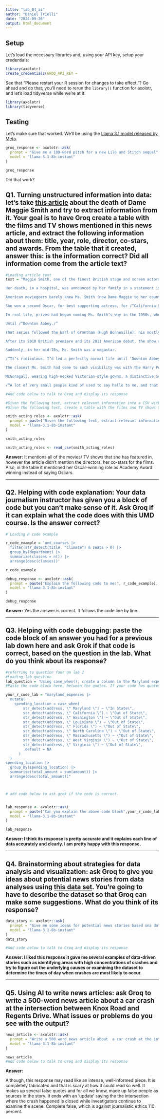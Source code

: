 ```yaml
---
title: "lab_04_ai"
author: "Daniel Trielli"
date: "2024-09-26"
output: html_document
---
```


## Setup

Let's load the necessary libraries and, using your API key, setup your credentials:

```r
library(axolotr)
create_credentials(GROQ_API_KEY = 
```

See that "Please restart your R session for changes to take effect."? Go ahead and do that; you'll need to rerun the `library()` function for axolotr, and let's load tidyverse while we're at it.\

```r
library(axolotr)
library(tidyverse)
```

## Testing

Let's make sure that worked. We'll be using the [Llama 3.1 model released by Meta](https://ai.meta.com/blog/meta-llama-3-1/).

```r
groq_response <- axolotr::ask(
  prompt = "Give me a 100-word pitch for a new Lilo and Stitch sequel",
  model = "llama-3.1-8b-instant"
)

groq_response
```

Did that work?

## Q1. Turning unstructured information into data: let's take [this article](https://www.nytimes.com/2024/09/27/arts/maggie-smith-dead.html) about the death of Dame Maggie Smith and try to extract information from it. Your goal is to have Groq create a table with the films and TV shows mentioned in this news article, and extract the following information about them: title, year, role, director, co-stars, and awards. From the table that it created, answer this: is the information correct? Did all information come from the article text?

```r
#Loading article text
text = "Maggie Smith, one of the finest British stage and screen actors of her generation, whose award-winning roles ranged from a freethinking Scottish schoolteacher in /“The Prime of Miss Jean Brodie/” to the acid-tongued dowager countess on /“Downton Abbey,/” died on Friday in London. She was 89.

Her death, in a hospital, was announced by her family in a statement issued by a publicist. The statement gave no cause of death.

American moviegoers barely knew Ms. Smith (now Dame Maggie to her countrymen) when she starred in /“The Prime of Miss Jean Brodie/” (1969), about a 1930s girls’-school teacher who dared to have progressive social views — and a love life. Vincent Canby’s review in The New York Times described her performance as /“a staggering amalgam of counterpointed moods, switches in voice levels and obliquely stated emotions, all of which are precisely right./” It brought her the Academy Award for best actress.

She won a second Oscar, for best supporting actress, for /“California Suite/” (1978), based on Neil Simon’s stage comedy. Her character, a British actress attending the Oscars with her bisexual husband (Michael Caine), has a disappointing evening at the ceremony and a bittersweet night in bed.

In real life, prizes had begun coming Ms. Smith’s way in the 1950s, when at 20 she won her first Evening Standard Award. By the turn of the millennium, she had the two Oscars, two Tonys, two Golden Globes, half a dozen Baftas (British Academy of Film and Television Awards) and scores of nominations. Yet she could go almost anywhere unrecognized.

Until /“Downton Abbey./”

That series followed the Earl of Grantham (Hugh Bonneville), his mostly aristocratic family and his troubled household staff at their grand Jacobean mansion as the world around them, between 1912 and 1925, refused to stand still.

After its 2010 British premiere and its 2011 American debut, the show ran six seasons. Its breakout star, from the beginning, was Ms. Smith, playing Lord Grantham’s elderly and still stubbornly Victorian widowed mother, Violet Crawley, the dowager countess. She disapproved of electric lights, was unfamiliar with the word /“weekend/” and never met a person or situation she couldn’t ridicule with withering imperiousness. When her daughter-in-law considered sending a younger relative for a stay in New York, Lady Violet objected: /“Oh, I don’t think things are quite that desperate./”

Suddenly, in her mid-70s, Ms. Smith was a megastar.

/“It’s ridiculous. I’d led a perfectly normal life until ‘Downton Abbey,’ /” she told Mark Lawson at the B.F.I. and Radio Times Festival in 2017, adding later: /“Nobody knew who the hell I was./”

The closest Ms. Smith had come to such visibility was with the Harry Potter movies. She was Minerva McGonagall, the Hogwarts School’s stern but fearless transformation teacher, in seven of the eight films, from /“Harry Potter: The Sorceror’s Stone/” (2001) to /“Harry Potter: The Deathly Hallows Part 2/” (2011).

McGonagall, wearing high-necked Victorian-style gowns, a distinctive Scottish brooch, and upswept hair beneath a tall, black witch’s hat, was a striking onscreen presence. Yet Ms. Smith did not find herself constantly pursued in public, except by children.

/“A lot of very small people kind of used to say hello to me, and that was nice,/” she recalled on /“The Graham Norton Show/” in 2015. One boy carefully asked her, /“Were you really a cat?/”)"
```

```r
#Add code below to talk to Groq and display its response

#Given the following text, extract relevant information into a CSV with a structure that makes sense to recognize all entities and their features. Each entity should be a row, and their features should be columns. Give me just the CSV, with no yapping and no title
#Given the following text, create a table with the films and TV shows Smith acted in and extract the following information about them: title, year, role, director, co-stars, and awards.The headers should be indivdual column

smith_acting_roles <- axolotr::ask(
  prompt = paste("Given the following text, extract relevant information about the films and Tv shows Maggie Smith acted in into a CSV with a structure that makes sense to recognize all entities and their features. Each entity should be a row, and their features should be columns. Give me just the CSV, with no yapping and no title. Give me just the CSV, with no yapping and no title. Given the following text, create a table with the films and TV shows Smith acted in and extract the following information about them: title, year, role, director, co-stars, and awards.The headers should be indivdual column",text),
  model = "llama-3.1-8b-instant"
)

smith_acting_roles

smith_acting_roles <- read_csv(smith_acting_roles)

```

**Answer:** It mentions all of the movies/ TV shows that she has featured in, however the article didn't mention the directors, her co-stars for the films. Also, in the table it mentioned her Oscar-winning role as Academy Award winning instead of saying Oscars.

------------------------------------------------------------------------

## Q2. Helping with code explanation: Your data journalism instructor has given you a block of code but you can't make sense of it. Ask Groq if it can explain what the code does with this UMD course. Is the answer correct?

```r
# Loading R code example

r_code_example = 'umd_courses |>
  filter(str_detect(title, "Climate") & seats > 0) |>
  group_by(department) |>
  summarize(classes = n()) |>
  arrange(desc(classes))'

r_code_example
```

```r
debug_response <- axolotr::ask(
  prompt = paste("Explain the following code to me:", r_code_example), 
  model = "llama-3.1-8b-instant"
)

debug_response

```

**Answer:** Yes the answer is correct. It follows the code line by line.

------------------------------------------------------------------------

## Q3. Helping with code debugging: paste the code block of an answer you had for a previous lab down here and ask Grok if that code is correct, based on the question in the lab. What do you think about its response?

```r
#referring to question four on lab 2
#Loading lab question 
lab_question = 'Using case_when(), create a column in the Maryland expenses data called spending_location indicating whether each record indicated money spent in Maryland or outside Maryland, based on the address column of the maryland_expenses dataset. For records that are in Maryland, make the new column'
#Paste the code block here, between the quotes. If your code has quotes or single quotes, you have to add a / before each one so R doesn't break.

your_r_code_lab = "maryland_expenses |>
  mutate(
    spending_location = case_when(
        str_detect(address, \" Maryland \") ~ \"In State\",
        str_detect(address, \" California \") ~ \"Out of State\",
        str_detect(address, \" Washington \") ~ \"Out of State\",
        str_detect(address, \" Louisiana \") ~ \"Out of State\",
        str_detect(address, \" Florida \") ~ \"Out of State\",
        str_detect(address, \" North Carolina \") ~ \"Out of State\",
        str_detect(address, \" Massachusetts \") ~ \"Out of State\",
        str_detect(address, \" West Virginia \") ~ \"Out of State\",
        str_detect(address, \" Virginia \") ~ \"Out of State\",
        .default = NA
      )
  )
spending_location |> 
  group_by(spending_location) |>
  summarise(total_amount = sum(amount)) |>
  arrange(desc(total_amount))"




```

```r
# add code below to ask grok if the code is correct. 


lab_response <- axolotr::ask(
  prompt = paste("Can you explain the above code block",your_r_code_lab, lab_question),
  model = "llama-3.1-8b-instant"
)

lab_response
```

**Answer: I think its response is pretty accurate and it explains each line of data accurately and clearly. I am pretty happy with this response.**

------------------------------------------------------------------------

## Q4. Brainstorming about strategies for data analysis and visualization: ask Groq to give you ideas about potential news stories from data analyses using [this data set](https://data.montgomerycountymd.gov/Public-Safety/Crash-Reporting-Incidents-Data/bhju-22kf/about_data). You're going to have to describe the dataset so that Groq can make some suggestions. What do you think of its response?

```r
data_story <- axolotr::ask(
  prompt = "Give me some ideas for potential news stories based ona dataset from Montgomery County that shows crashes and traffic collisions on local and country roads from the Automated Crash Reporting System.",
  model = "llama-3.1-8b-instant"
)
data_story

#Add code below to talk to Groq and display its response
```

**Answer: I liked this response it gave me several examples of data-driven stories such as identifying areas with high concentrations of crashes and try to figure out the underlying causes or examining the dataset to determine the times of day when crashes are most likely to occur.**

------------------------------------------------------------------------

## Q5. Using AI to write news articles: ask Groq to write a 500-word news article about a car crash at the intersection between Knox Road and Regents Drive. What issues or problems do you see with the output?

```r
news_article <- axolotr::ask(
  prompt = "Write a 500 word news article about  a car crash at the intersection between Kmox Road and Regents Drive.",
  model = "llama-3.1-8b-instant"
)

news_article
#Add code below to talk to Groq and display its response

```

**Answer:**

Although, this response may read like an intense, well-informed piece. It is completely fabricated and that is scary at how it could read so well. It makes up several false quotes and for all we know, made up false people as sources in the story. It ends with an 'update' saying the the intersection where the crash happened is closed while investigators continue to examine the scene. Complete false, which is against journalistic ethics 110 percent.
